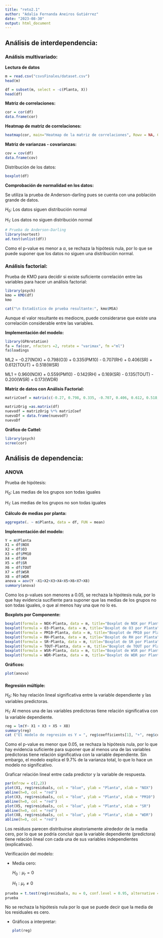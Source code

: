 ```yaml
---
title: "reto2.1"
author: "Adalía Fernanda Aneiros Gutiérrez"
date: "2023-08-30"
output: html_document
---
```


## **Análisis de interdependencia:**

### Análisis multivariado:

**Lectura de datos**

```r
m = read.csv("csvsFinales/dataset.csv")
head(m)
```

```r
df = subset(m, select = -c(Planta, X))
head(df)
```

**Matriz de correlaciones:**

```r
cor = cor(df)
data.frame(cor)
```

**Heatmap de matriz de correlaciones:**

```r

heatmap(cor, main="Heatmap de la matriz de correlaciones", Rowv = NA, Colv = NA)

```

**Matriz de varianzas - covarianzas:**

```r
cov = cov(df)
data.frame(cov)
```

Distribución de los datos:

```r
boxplot(df)
```

**Comprobación de normalidad en los datos:**

Se utiliza la prueba de Anderson-darling pues se cuenta con una población grande de datos.

$H_0:$ Los datos siguen distribución normal

$H_1:$ Los datos no siguen distribución normal

```r
# Prueba de Anderson-Darling
library(nortest)
ad.test(unlist(df))
```

Como el p-value es menor a $\alpha$, se rechaza la hipótesis nula, por lo que se puede suponer que los datos no siguen una distribución normal.

### **Análisis factorial:**

Prueba de KMO para decidir si existe suficiente correlación entre las variables para hacer un análisis factorial:

```r
library(psych)
kmo = KMO(df)
kmo

cat("\n Estadístico de prueba resultante:", kmo$MSA)
```

Aunque el valor resultante es mediocre, puede considerarse que existe una correlación considerable entre las variables.

**Implementación del modelo:**

```r
library(GPArotation)
fa = fa(cor, nfactors =2, rotate = "varimax", fm ="ml")
fa$loadings

```

ML2 = -0.27(NOX) + 0.798(O3) + 0.335(PM10) - 0.707(RH) + 0.406(SR) + 0.612(TOUT) + 0.518(WSR)

ML1 = 0.960(NOX) + 0.559(PM10) - 0.142(RH) + 0.169(SR) - 0.135(TOUT) - 0.200(WSR) + 0.173(WDR)

**Matriz de datos con Análisis Factorial:**

```r

matrizCoef = matrix(c(-0.27, 0.798, 0.335, -0.707, 0.406, 0.612, 0.518, 0, 0.96, 0 , 0.559, -0.142, 0.169, -0.135, -0.2, 0.173), ncol = 2)

matrizOrig =as.matrix(df)
nuevodf = matrizOrig %*% matrizCoef
nuevoDf = data.frame(nuevodf)
nuevoDf
```

**Gráfico de Cattel*:***

```r
library(psych)
scree(cor) 
```

## Análisis de dependencia:

### ANOVA

Prueba de hipótesis:

$H_0:$ Las medias de los grupos son todas iguales

$H_1:$ Las medias de los grupos no son todas iguales

**Cálculo de medias por planta:**

```r
aggregate(. ~ m$Planta, data = df, FUN = mean)
```

**Implementación del modelo:**

```r
Y = m$Planta
X1 = df$NOX
X2 = df$O3
X3 = df$PM10
X4 = df$RH
X5 = df$SR
X6 = df$TOUT
X7 = df$WSR
X8 = df$WDR
anova = aov(Y ~X1+X2+X3+X4+X5+X6+X7+X8)
summary(anova)
```

Como los p-values son menores a 0.05, se rechaza la hipótesis nula, por lo que hay evidencia sucifiente para suponer que las medias de los grupos no son todas iguales, o que al menos hay una que no lo es.

**Boxplots por Componente:**

```r
boxplot(formula = NOX~Planta, data = m, title="Boxplot de NOX por Planta")
boxplot(formula = O3~Planta, data = m, title="Boxplot de O3 por Planta")
boxplot(formula = PM10~Planta, data = m, title="Boxplot de PM10 por Planta")
boxplot(formula = RH~Planta, data = m, title="Boxplot de RH por Planta")
boxplot(formula = SR~Planta, data = m, title="Boxplot de SR por Planta")
boxplot(formula = TOUT~Planta, data = m, title="Boxplot de TOUT por Planta")
boxplot(formula = WSR~Planta, data = m, title="Boxplot de WSR por Planta")
boxplot(formula = WDR~Planta, data = m, title="Boxplot de WDR por Planta")
```

**Gráficos:**

```r
plot(anova)
```

### 

**Regresión múltiple:**

$H_0:$ No hay relación lineal significativa entre la variable dependiente y las variables predictoras.

$H_1:$ Al menos una de las variables predictoras tiene relación significativa con la variable dependiente.

```r
reg = lm(Y~ X1 + X3 + X5 + X8)
summary(reg)
cat ("El modelo de regresión es Y = ", reg$coefficients[1], "+", reg$coefficients[2], "X1 +", reg$coefficients[3], "X3 +", reg$coefficients[4], "X5 +", reg$coefficients[5], "X8")
```

Como el p-value es menor que 0.05, se rechaza la hipótesis nula, por lo que hay evidencia suficiente para suponer que al menos una de las variables predictoras tiene relación significativa con la variable dependiente. Sin embargo, el modelo explica el 9.7% de la varianza total, lo que lo hace un modelo no significativo.

Graficar relación lineal entre cada predictor y la variable de respuesta.

```r
par(mfrow = c(2,2))
plot(X1, reg$residuals, col = "blue", ylab = "Planta", xlab = "NOX")
abline(h=0, col = "red")
plot(X3, reg$residuals, col = "blue", ylab = "Planta", xlab = "PM10")
abline(h=0, col = "red")
plot(X5, reg$residuals, col = "blue", ylab = "Planta", xlab = "SR")
abline(h=0, col = "red")
plot(X8, reg$residuals, col = "blue", ylab = "Planta", xlab = "WDR")
abline(h=0, col = "red")
```

Los residuos parecen distribuirse aleatoriamente alrededor de la media cero, por lo que se podría concluir que la variable dependiente (predictora) tiene relación lineal con cada una de sus variables independientes (explicativas).

Verificación del modelo:\

-   Media cero:

    $H_0:\mu_r=0$

    $H_1: \mu_r\neq 0$

```r
prueba = t.test(reg$residuals, mu = 0, conf.level = 0.95, alternative = "two.sided")
prueba
```

No se rechaza la hipótesis nula por lo que se puede decir que la media de los residuales es cero.

-   Gráficos a interpretar:

    ```r
    plot(reg)
    ```
